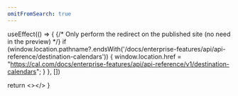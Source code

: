 ```yaml
---
omitFromSearch: true
---
```



  useEffect(() => {
    {/* Only perform the redirect on the published site (no need in the preview) */}
    if (window.location.pathname?.endsWith('/docs/enterprise-features/api/api-reference/destination-calendars')) {
      window.location.href = "https://cal.com/docs/enterprise-features/api/api-reference/v1/destination-calendars";
    }
  }, [])
  
  return <></>
}

<Redirect />
